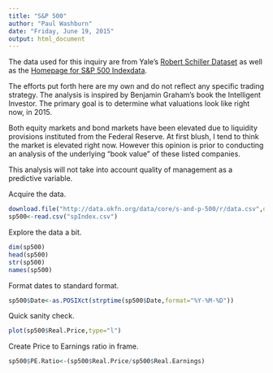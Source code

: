 ```yaml
---
title: "S&P 500"
author: "Paul Washburn"
date: "Friday, June 19, 2015"
output: html_document
---
```

The data used for this inquiry are from Yale's [Robert Schiller Dataset](http://www.econ.yale.edu/~shiller/data.htm) as well as the [Homepage for S&P 500 Indexdata](http://data.okfn.org/data/core/s-and-p-500). 

The efforts put forth here are my own and do not reflect any specific trading strategy. The analysis is inspired by Benjamin Graham's book the Intelligent Investor. The primary goal is to determine what valuations look like right now, in 2015. 

Both equity markets and bond markets have been elevated due to liquidity provisions instituted from the Federal Reserve. At first blush, I tend to think the market is elevated right now. However this opinion is prior to conducting an analysis of the underlying "book value" of these listed companies. 

This analysis will not take into account quality of management as a predictive variable. 

Acquire the data.
```r
download.file("http://data.okfn.org/data/core/s-and-p-500/r/data.csv",destfile="spIndex.csv")
sp500<-read.csv("spIndex.csv")
```
Explore the data a bit.
```r
dim(sp500)
head(sp500)
str(sp500)
names(sp500)
```
Format dates to standard format.
```r
sp500$Date<-as.POSIXct(strptime(sp500$Date,format="%Y-%M-%D"))
```
Quick sanity check.
```r
plot(sp500$Real.Price,type="l")
```
Create Price to Earnings ratio in frame.
```r
sp500$PE.Ratio<-(sp500$Real.Price/sp500$Real.Earnings)
```



